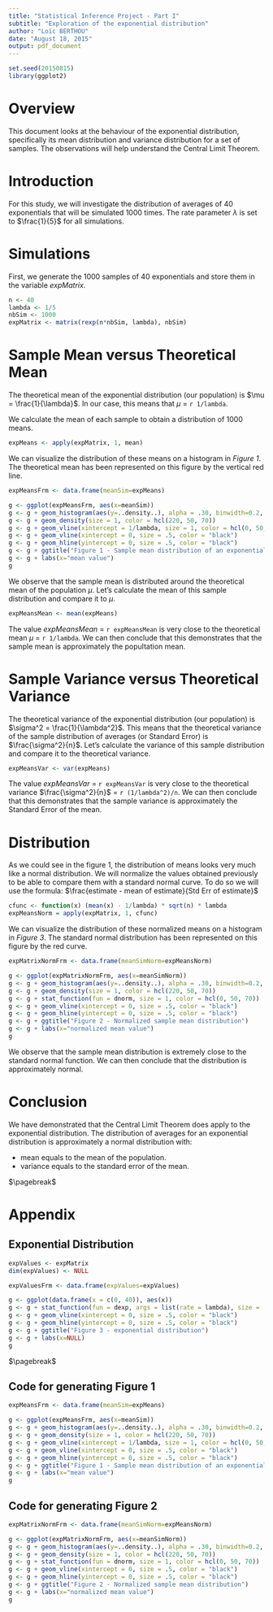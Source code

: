 ```yaml
---
title: "Statistical Inference Project - Part I"
subtitle: "Exploration of the exponential distribution"
author: "Loïc BERTHOU"
date: "August 18, 2015"
output: pdf_document
---
```


```r
set.seed(20150815)
library(ggplot2)
```

# Overview

This document looks at the behaviour of the exponential distribution, specifically its mean distribution and variance distribution for a set of samples. The observations will help understand the Central Limit Theorem.

# Introduction

For this study, we will investigate the distribution of averages of 40 exponentials that will be simulated 1000 times. The rate parameter $\lambda$ is set to $\frac{1}{5}$ for all simulations.

# Simulations

First, we generate the 1000 samples of 40 exponentials and store them in the variable _expMatrix_.

```r
n <- 40
lambda <- 1/5
nbSim <- 1000
expMatrix <- matrix(rexp(n*nbSim, lambda), nbSim)
```

# Sample Mean versus Theoretical Mean

The theoretical mean of the exponential distribution (our population) is $\mu = \frac{1}{\lambda}$. In our case, this means that $\mu$ = `r 1/lambda`.

We calculate the mean of each sample to obtain a distribution of 1000 means.

```r
expMeans <- apply(expMatrix, 1, mean)
```

We can visualize the distribution of these means on a histogram in *Figure 1*. The theoretical mean has been represented on this figure by the vertical red line.

```r
expMeansFrm <- data.frame(meanSim=expMeans)

g <- ggplot(expMeansFrm, aes(x=meanSim))
g <- g + geom_histogram(aes(y=..density..), alpha = .30, binwidth=0.2, linetype="blank", fill=hcl(220, 50, 70))
g <- g + geom_density(size = 1, color = hcl(220, 50, 70))
g <- g + geom_vline(xintercept = 1/lambda, size = 1, color = hcl(0, 50, 70))
g <- g + geom_vline(xintercept = 0, size = .5, color = "black")
g <- g + geom_hline(yintercept = 0, size = .5, color = "black")
g <- g + ggtitle("Figure 1 - Sample mean distribution of an exponential distribution")
g <- g + labs(x="mean value")
g
```

We observe that the sample mean is distributed around the theoretical mean of the population $\mu$. Let's calculate the mean of this sample distribution and compare it to $\mu$.

```r
expMeansMean <- mean(expMeans)
```

The value _expMeansMean_ = `r expMeansMean` is very close to the theoretical mean $\mu$ = `r 1/lambda`. We can then conclude that this demonstrates that the sample mean is approximately the popultation mean.

# Sample Variance versus Theoretical Variance

The theoretical variance of the exponential distribution (our population) is $\sigma^2 = \frac{1}{\lambda^2}$. This means that the theoretical variance of the sample distribution of averages (or Standard Error) is $\frac{\sigma^2}{n}$. Let's calculate the variance of this sample distribution and compare it to the theoretical variance.

```r
expMeansVar <- var(expMeans)
```

The value _expMeansVar_ = `r expMeansVar` is very close to the theoretical variance $\frac{\sigma^2}{n}$ = `r (1/lambda^2)/n`. We can then conclude that this demonstrates that the sample variance is approximately the Standard Error of the mean.

# Distribution

As we could see in the figure 1, the distribution of means looks very much like a normal distribution. We will normalize the values obtained previously to be able to compare them with a standard normal curve. To do so we will use the formula:
$\frac{estimate - mean of estimate}{Std Err of estimate}$

```r
cfunc <- function(x) (mean(x) - 1/lambda) * sqrt(n) * lambda
expMeansNorm = apply(expMatrix, 1, cfunc)
```

We can visualize the distribution of these normalized means on a histogram in *Figure 3*.
The standard normal distribution has been represented on this figure by the red curve.

```r
expMatrixNormFrm <- data.frame(meanSimNorm=expMeansNorm)

g <- ggplot(expMatrixNormFrm, aes(x=meanSimNorm))
g <- g + geom_histogram(aes(y=..density..), alpha = .30, binwidth=0.2, linetype="blank", fill=hcl(220, 50, 70))
g <- g + geom_density(size = 1, color = hcl(220, 50, 70))
g <- g + stat_function(fun = dnorm, size = 1, color = hcl(0, 50, 70))
g <- g + geom_vline(xintercept = 0, size = .5, color = "black")
g <- g + geom_hline(yintercept = 0, size = .5, color = "black")
g <- g + ggtitle("Figure 2 - Normalized sample mean distribution")
g <- g + labs(x="normalized mean value")
g
```

We observe that the sample mean distribution is extremely close to the standard normal function.
We can then conclude that the distribution is approximately normal.

# Conclusion

We have demonstrated that the Central Limit Theorem does apply to the exponential distribution. 
The distribution of averages for an exponential distribution is approximately a normal distribution with:

- mean equals to the mean of the population.
- variance equals to the standard error of the mean.

$\pagebreak$

# Appendix

## Exponential Distribution

```r
expValues <- expMatrix
dim(expValues) <- NULL

expValuesFrm <- data.frame(expValues=expValues)

g <- ggplot(data.frame(x = c(0, 40)), aes(x))
g <- g + stat_function(fun = dexp, args = list(rate = lambda), size = .5, color = hcl(180, 50, 70))
g <- g + geom_vline(xintercept = 0, size = .5, color = "black")
g <- g + geom_hline(yintercept = 0, size = .5, color = "black")
g <- g + ggtitle("Figure 3 - exponential distribution")
g <- g + labs(x=NULL)
g

```

$\pagebreak$

## Code for generating Figure 1

```r
expMeansFrm <- data.frame(meanSim=expMeans)

g <- ggplot(expMeansFrm, aes(x=meanSim))
g <- g + geom_histogram(aes(y=..density..), alpha = .30, binwidth=0.2, linetype="blank", fill=hcl(220, 50, 70))
g <- g + geom_density(size = 1, color = hcl(220, 50, 70))
g <- g + geom_vline(xintercept = 1/lambda, size = 1, color = hcl(0, 50, 70))
g <- g + geom_vline(xintercept = 0, size = .5, color = "black")
g <- g + geom_hline(yintercept = 0, size = .5, color = "black")
g <- g + ggtitle("Figure 1 - Sample mean distribution of an exponential distribution")
g <- g + labs(x="mean value")
g
```

## Code for generating Figure 2

```r
expMatrixNormFrm <- data.frame(meanSimNorm=expMeansNorm)

g <- ggplot(expMatrixNormFrm, aes(x=meanSimNorm))
g <- g + geom_histogram(aes(y=..density..), alpha = .30, binwidth=0.2, linetype="blank", fill=hcl(220, 50, 70))
g <- g + geom_density(size = 1, color = hcl(220, 50, 70))
g <- g + stat_function(fun = dnorm, size = 1, color = hcl(0, 50, 70))
g <- g + geom_vline(xintercept = 0, size = .5, color = "black")
g <- g + geom_hline(yintercept = 0, size = .5, color = "black")
g <- g + ggtitle("Figure 2 - Normalized sample mean distribution")
g <- g + labs(x="normalized mean value")
g
```
